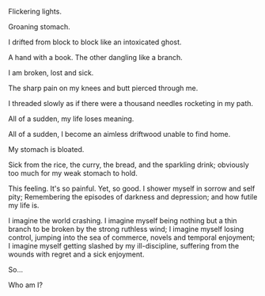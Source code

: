 Flickering lights.

Groaning stomach.

I drifted from block to block like an intoxicated ghost.

A hand with a book. The other dangling like a branch.

I am broken, lost and sick. 

The sharp pain on my knees and butt pierced through me.

I threaded slowly as if there were a thousand needles rocketing in my path.

All of a sudden, my life loses meaning.

All of a sudden, I become an aimless driftwood unable to find home.

My stomach is bloated.

Sick from the rice, the curry, the bread, and the sparkling drink; obviously too much for my weak stomach to hold.

This feeling. It's so painful. Yet, so good. I shower myself in sorrow and self pity; Remembering the episodes of darkness and depression; and how futile my life is.

I imagine the world crashing. I imagine myself being nothing but a thin branch to be broken by the strong ruthless wind; I imagine myself losing control, jumping into the sea of commerce, novels and temporal enjoyment; I imagine myself getting slashed by my ill-discipline, suffering from the wounds with regret and a sick enjoyment.

So...

Who am I?